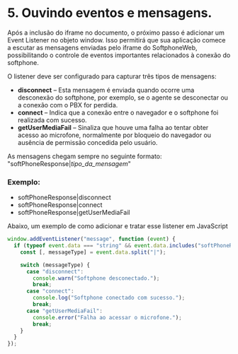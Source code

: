 # 5.	Ouvindo eventos e mensagens.

Após a inclusão do iframe no documento, o próximo passo é adicionar um Event Listener no objeto window. Isso permitirá que sua aplicação comece a escutar as mensagens enviadas pelo iframe do SoftphoneWeb, possibilitando o controle de eventos importantes relacionados à conexão do softphone.

O listener deve ser configurado para capturar três tipos de mensagens:

- **disconnect** – Esta mensagem é enviada quando ocorre uma desconexão do softphone, por exemplo, se o agente se desconectar ou a conexão com o PBX for perdida.
- **connect** – Indica que a conexão entre o navegador e o softphone foi realizada com sucesso.
- **getUserMediaFail** – Sinaliza que houve uma falha ao tentar obter acesso ao microfone, normalmente por bloqueio do navegador ou ausência de permissão concedida pelo usuário.

As mensagens chegam sempre no seguinte formato: "softPhoneResponse|*tipo_da_mensagem*"

### Exemplo:

-	softPhoneResponse|disconnect
-	softPhoneResponse|connect
-	softPhoneResponse|getUserMediaFail

Abaixo, um exemplo de como adicionar e tratar esse listener em JavaScript

```js
window.addEventListener("message", function (event) {
  if (typeof event.data === "string" && event.data.includes("softPhoneResponse|")) {
    const [, messageType] = event.data.split("|");

    switch (messageType) {
      case "disconnect":
        console.warn("Softphone desconectado.");
        break;
      case "connect":
        console.log("Softphone conectado com sucesso.");
        break;
      case "getUserMediaFail":
        console.error("Falha ao acessar o microfone.");
        break;
    }
  }
});
```